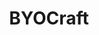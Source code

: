 ---
title: BYOCraft
description: Get familiar with the avatars of the BYOVERSE
status: 'COMING SOON'
---